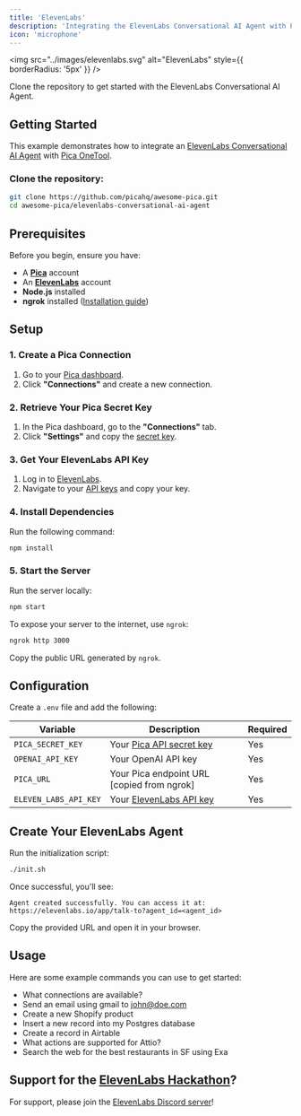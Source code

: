 ```yaml
---
title: 'ElevenLabs'
description: 'Integrating the ElevenLabs Conversational AI Agent with Pica'
icon: 'microphone'
---
```


<img
  src="../images/elevenlabs.svg"
  alt="ElevenLabs"
  style={{ borderRadius: '5px' }}
/>

<Card title="ElevenLabs Conversational AI Agent Example" icon="github" href="https://github.com/picahq/awesome-pica/tree/main/elevenlabs-conversational-ai-agent" horizontal>
Clone the repository to get started with the ElevenLabs Conversational AI Agent.
</Card>

## Getting Started

This example demonstrates how to integrate an [ElevenLabs Conversational AI Agent](https://elevenlabs.io/conversational-ai) with [Pica OneTool](https://docs.picaos.com/core/one-tool).

### **Clone the repository:**

```bash
git clone https://github.com/picahq/awesome-pica.git
cd awesome-pica/elevenlabs-conversational-ai-agent
```

## **Prerequisites**
Before you begin, ensure you have:
- A [**Pica**](https://picaos.com) account
- An [**ElevenLabs**](https://elevenlabs.io/signup) account
- **Node.js** installed
- **ngrok** installed ([Installation guide](https://ngrok.com/download))

## **Setup**

### **1. Create a Pica Connection**
1. Go to your [Pica dashboard](https://app.picaos.com/connections).
2. Click **"Connections"** and create a new connection.

### **2. Retrieve Your Pica Secret Key**
1. In the Pica dashboard, go to the **"Connections"** tab.
2. Click **"Settings"** and copy the [secret key](https://app.picaos.com/settings/api-keys).

### **3. Get Your ElevenLabs API Key**
1. Log in to [ElevenLabs](https://elevenlabs.io/signup).
2. Navigate to your [API keys](https://elevenlabs.io/app/settings/api-keys) and copy your key.

### **4. Install Dependencies**
Run the following command:
```bash
npm install
```  

### **5. Start the Server**
Run the server locally:
```bash
npm start
```  
To expose your server to the internet, use `ngrok`:
```bash
ngrok http 3000
```  
Copy the public URL generated by `ngrok`.

## **Configuration**

Create a `.env` file and add the following:


| Variable | Description                                                            | Required |
|----------|------------------------------------------------------------------------|----------|
| `PICA_SECRET_KEY` | Your [Pica API secret key](https://app.picaos.com/settings/api-keys)   | Yes |
| `OPENAI_API_KEY` | Your OpenAI API key                                                    | Yes |
| `PICA_URL` | Your Pica endpoint URL [copied from ngrok]                             | Yes |
| `ELEVEN_LABS_API_KEY` | Your [ElevenLabs API key](https://elevenlabs.io/app/settings/api-keys) | Yes |

## **Create Your ElevenLabs Agent**

Run the initialization script:
```bash
./init.sh
```  
Once successful, you'll see:
```
Agent created successfully. You can access it at:  
https://elevenlabs.io/app/talk-to?agent_id=<agent_id>
```  
Copy the provided URL and open it in your browser.

## Usage

Here are some example commands you can use to get started:

- What connections are available?
- Send an email using gmail to john@doe.com
- Create a new Shopify product
- Insert a new record into my Postgres database
- Create a record in Airtable
- What actions are supported for Attio?
- Search the web for the best restaurants in SF using Exa


## Support for the [ElevenLabs Hackathon](https://hackathon.elevenlabs.io/)?

For support, please join the [ElevenLabs Discord server](https://discord.com/invite/elevenlabs)!